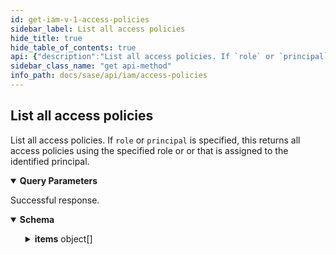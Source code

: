```yaml
---
id: get-iam-v-1-access-policies
sidebar_label: List all access policies
hide_title: true
hide_table_of_contents: true
api: {"description":"List all access policies. If `role` or `principal` is specified,\nthis returns all access policies using the specified role or \nor that is assigned to the identified principal.\n","operationId":"get-iam-v1-access_policies","parameters":[{"description":"The [role](/sase/docs/all-roles) that you want to use for this list operation.\n","in":"query","name":"role","schema":{"type":"string"}},{"description":"The email address of the principal that you want to use for this list operation.\n","in":"query","name":"principal","schema":{"type":"string"}}],"responses":{"200":{"content":{"application/json":{"schema":{"allOf":[{"properties":{"count":{"description":"Total count of the items","type":"integer"}},"required":["count","items"],"type":"object"},{"example":{"count":1,"items":[{"id":"9d5104a0-1b0e-4f1d-be40-87f7810327e9","inherited_from":"1234567890","principal":"user@paloaltonetworks.com","principal_display_name":"firstname lastname","principal_type":"user","resource":"prn:123::::","role":"superuser"}]}},{"properties":{"items":{"items":{"allOf":[{"properties":{"id":{"description":"Access policy unique identifier.\n","example":"9d5104a0-1b0e-4f1d-be40-87f7810327e9","type":"string"},"inherited_from":{"description":"The lowest level TSG to which the access policy belongs.\n","example":"1234567890","type":"string"},"principal":{"description":"The email address of the user or service account that is granted this\naccess policy.\n","example":"user@paloaltonetworks.com","type":"string"},"principal_display_name":{"description":"_firstname lastname_ OR _firstname_ OR _username_.\n","example":"firstname lastname","type":"string"},"principal_type":{"description":"Whether the principal is a user or a service account.\n","example":"user","type":"string"},"resource":{"description":"The resource to which this access policy is assigned. It is in the format:\n\n  `prn:<TSG_ID>::::`\n","example":"prn:123::::","type":"string"},"role":{"description":"The [role](/sase/docs/all-roles) used for this access policy.\n","example":"superuser","type":"string"}},"title":"List Type for access_policy","type":"object"}]},"type":"array"}},"type":"object"}]}}},"description":"Successful response."}},"security":[{"Bearer":[]}],"tags":["AccessPolicies"],"method":"get","path":"/iam/v1/access_policies","servers":[{"url":"https://api.sase.paloaltonetworks.com"}],"securitySchemes":{"Bearer":{"scheme":"bearer","type":"http"}},"info":{"contact":{},"description":"Access policies describe what actions a user or service account can take. These are role-based,\nwhere each [role](/sase/api/iam/roles) is defined by a collection of one or more \n[permissions](/sase/api/iam/permissions).\n","title":"Access Policies","version":"1.0"},"postman":{"name":"List all access policies","description":{"content":"List all access policies. If `role` or `principal` is specified,\nthis returns all access policies using the specified role or \nor that is assigned to the identified principal.\n","type":"text/plain"},"url":{"path":["iam","v1","access_policies"],"host":["{{baseUrl}}"],"query":[{"disabled":false,"description":{"content":"The [role](/sase/docs/all-roles) that you want to use for this list operation.\n","type":"text/plain"},"key":"role","value":""},{"disabled":false,"description":{"content":"The email address of the principal that you want to use for this list operation.\n","type":"text/plain"},"key":"principal","value":""}],"variable":[]},"header":[{"key":"Accept","value":"application/json"}],"method":"GET","auth":{"type":"bearer","bearer":[{"type":"any","value":"<Bearer Token>","key":"token"}]}}}
sidebar_class_name: "get api-method"
info_path: docs/sase/api/iam/access-policies
---
```



## List all access policies



List all access policies. If `role` or `principal` is specified,
this returns all access policies using the specified role or 
or that is assigned to the identified principal.


<details style={{"marginBottom":"1rem"}} data-collapsed={false} open={true}><summary style={{}}><strong>Query Parameters</strong></summary><div><ul><ParamsItem className={"paramsItem"} param={{"description":"The [role](/sase/docs/all-roles) that you want to use for this list operation.\n","in":"query","name":"role","schema":{"type":"string"}}}></ParamsItem><ParamsItem className={"paramsItem"} param={{"description":"The email address of the principal that you want to use for this list operation.\n","in":"query","name":"principal","schema":{"type":"string"}}}></ParamsItem></ul></div></details><div><ApiTabs><TabItem label={"200"} value={"200"}><div>

Successful response.

</div><div><MimeTabs groupId={"mime-type"}><TabItem label={"application/json"} value={"application/json"}><SchemaTabs groupId={"schema-tabs"}><TabTtem label={"Schema"} value={"Schema"}><details style={{}} data-collapsed={false} open={true}><summary style={{"textAlign":"left"}}><strong>Schema</strong></summary><div style={{"textAlign":"left","marginLeft":"1rem"}}></div><ul style={{"marginLeft":"1rem"}}><SchemaItem collapsible={false} name={"count"} required={false} schemaDescription={"Total count of the items"} schemaName={"integer"} qualifierMessage={undefined} defaultValue={undefined}></SchemaItem><SchemaItem collapsible={true} className={"schemaItem"}><details style={{}}><summary style={{}}><strong>items</strong><span style={{"opacity":"0.6"}}> object[]</span></summary><div style={{"marginLeft":"1rem"}}><SchemaItem collapsible={false} name={"id"} required={false} schemaDescription={"Access policy unique identifier.\n"} schemaName={"string"} qualifierMessage={undefined} defaultValue={undefined}></SchemaItem><SchemaItem collapsible={false} name={"inherited_from"} required={false} schemaDescription={"The lowest level TSG to which the access policy belongs.\n"} schemaName={"string"} qualifierMessage={undefined} defaultValue={undefined}></SchemaItem><SchemaItem collapsible={false} name={"principal"} required={false} schemaDescription={"The email address of the user or service account that is granted this\naccess policy.\n"} schemaName={"string"} qualifierMessage={undefined} defaultValue={undefined}></SchemaItem><SchemaItem collapsible={false} name={"principal_display_name"} required={false} schemaDescription={"_firstname lastname_ OR _firstname_ OR _username_.\n"} schemaName={"string"} qualifierMessage={undefined} defaultValue={undefined}></SchemaItem><SchemaItem collapsible={false} name={"principal_type"} required={false} schemaDescription={"Whether the principal is a user or a service account.\n"} schemaName={"string"} qualifierMessage={undefined} defaultValue={undefined}></SchemaItem><SchemaItem collapsible={false} name={"resource"} required={false} schemaDescription={"The resource to which this access policy is assigned. It is in the format:\n\n  `prn:<TSG_ID>::::`\n"} schemaName={"string"} qualifierMessage={undefined} defaultValue={undefined}></SchemaItem><SchemaItem collapsible={false} name={"role"} required={false} schemaDescription={"The [role](/sase/docs/all-roles) used for this access policy.\n"} schemaName={"string"} qualifierMessage={undefined} defaultValue={undefined}></SchemaItem></div></details></SchemaItem></ul></details></TabTtem></SchemaTabs></TabItem></MimeTabs></div></TabItem></ApiTabs></div>
      